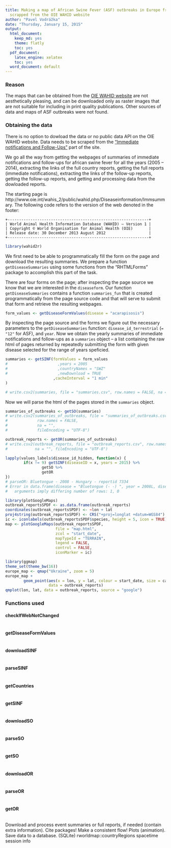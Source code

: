 ---
title: Making a map of African Swine Fever (ASF) outbreaks in Europe from the data
  scrapped from the OIE WAHID website
author: "Pavel Vodrážka"
date: "Thursday, January 15, 2015"
output:
  html_document:
    keep_md: yes
    theme: flatly
    toc: yes
  pdf_document:
    latex_engine: xelatex
    toc: yes
  word_document: default
---

### Reason

The maps that can be obtained from the [OIE WAHID website](http://www.oie.int/wahis_2/public/wahid.php/Diseaseinformation/Diseaseoutbreakmaps) are not aesthetically 
pleasing, and can be downloaded only as raster images that are not suitable for 
including in print quality publications. Other sources of data and maps of ASF 
outbreaks were not found.

### Obtaining the data

There is no option to dowload the data or no public data API on the OIE WAHID 
website. Data needs to be scraped from the ["Immediate notifications and 
Follow-Ups"](http://www.oie.int/wahis_2/public/wahid.php/Diseaseinformation/Immsummary) part of the site.

We go all the way from getting the webpages of summaries of immediate 
notifications and follow-ups for african swine fever for all the years (2005 -- 
2014), extracting the links of the full country reports, getting the full 
reports (immediate notifications), extracting the links of the follow-up 
reports, getting the follow-up reports, and getting and processing data from the 
dowloaded reports.

The starting page is http://www.oie.int/wahis_2/public/wahid.php/Diseaseinformation/Immsummary. The following code refers to the version of the web denoted in the 
footer:
```
+--------------------------------------------------------------+
| World Animal Health Information Database (WAHID) – Version 1 |
| Copyright © World Organisation for Animal Health (OIE)       |
| Release date: 30 December 2013 August 2012                   |
+--------------------------------------------------------------+
```
```{r loadPackages, message=FALSE}
library(wahid2r)
```

We first need to be able to programmatically fill the form on the page and download 
the resulting summaries. We prepare a function `getDiseaseSummaries` using some 
functions from the "RHTMLForms" package to accomplish this part of the task.

There are four forms on the page; after inspecting the page source we know that 
we are interested in the `diseaseform`. Our function `getDiseaseSummaries` 
contains a function `summaries_fun` that is created programmatically from the 
page source code and that will serve to submit that form and retrieve the 
resulting webpages.


```{r obtainFormValues}
form_values <- getDiseaseFormValues(disease = "acarapisosis")
```

By inspecting the page source and the forms we figure out the necessary 
parameters to the `getDiseaseSummaries` function: `disease_id_terrestrial` 
(`= "12"` for ASF), and `year`. Now we obtain the yearly summaries of immediate 
notifications and follow-ups as a `summaries` object -- a list containing the raw 
html of pages returned by repeatedly submitting the form with given disease selected 
for the range of years speficied.

```{r getDiseaseSummaries}
summaries <- getSINF(formValues = form_values
#                      ,years = 2005
#                      ,countryNames = "SWZ"
#                      ,newDownload = TRUE
                     ,cacheInterval = "1 min"
)

# write.csv2(summaries, file = "summaries.csv", row.names = FALSE, na = "", fileEncoding = "UTF-8")
```

Now we will parse the html of the pages stored in the `summaries` object.

[//]: # (Finish here)

```{r getSO}
summaries_of_outbreaks <- getSO(summaries)
# write.csv2(summaries_of_outbreaks, file = "summaries_of_outbreaks.csv",
#             row.names = FALSE,
#             na = "",
#             fileEncoding = "UTF-8")
```

```{r getOutbreakReports}
outbreak_reports <- getOR(summaries_of_outbreaks)
# write.csv2(outbreak_reports, file = "outbreak_reports.csv", row.names = FALSE,
#            na = "", fileEncoding = "UTF-8")
```

```{r getAll}
lapply(values_labels$disease_id_hidden, function(x) {
        if(x != 9) getSINF(diseaseID = x, years = 2015) %>%
                getSO %>%
                getOR
})
# parseOR: Bluetongue - 2008 - Hungary - reportid 7334
# Error in data.frame(disease = "Bluetongue (- -) ", year = 2008L, disease_id_hidden = 9L,  : 
#   arguments imply differing number of rows: 1, 0
```


```{r examplePlot}
library(plotGoogleMaps)
outbreak_reportsSPDF <- as.data.frame(outbreak_reports)
coordinates(outbreak_reportsSPDF) <- ~lon + lat
proj4string(outbreak_reportsSPDF) <- CRS("+proj=longlat +datum=WGS84")
ic <- iconlabels(outbreak_reportsSPDF$species, height = 5, icon = TRUE)
map <- plotGoogleMaps(outbreak_reportsSPDF,
                      file = "map.html",
                      zcol = "start_date",
                      mapTypeId = "TERRAIN",
                      legend = FALSE,
                      control = FALSE,
                      iconMarker = ic)

library(ggmap)
theme_set(theme_bw(16))
europe_map <- qmap("Ukraine", zoom = 5)
europe_map +
        geom_point(aes(x = lon, y = lat, colour = start_date, size = cases_total),
                   data = outbreak_reports)
qmplot(lon, lat, data = outbreak_reports, source = "google")

```

### Functions used
#### checkIfWebNotChanged
```{r code=readLines('checkIfWebNotChanged.R'), eval=FALSE}
```

#### getDiseaseFormValues
```{r code=readLines('getDiseaseFormValues.R'), eval=FALSE}
```

#### downloadSINF
```{r code=readLines('downloadSINF.R'), eval=FALSE}
```

#### parseSINF
```{r code=readLines('parseSINF.R'), eval=FALSE}
```

#### getCountries
```{r code=readLines('getCountries.R'), eval=FALSE}
```

#### getSINF
```{r code=readLines('getSINF.R'), eval=FALSE}
```

#### downloadSO
```{r code=readLines('downloadSO.R'), eval=FALSE}
```

#### parseSO
```{r code=readLines('parseSO.R'), eval=FALSE}
```

#### getSO
```{r code=readLines('getSO.R'), eval=FALSE}
```

#### downloadOR
```{r code=readLines('downloadOR.R'), eval=FALSE}
```

#### parseOR
```{r code=readLines('parseOR.R'), eval=FALSE}
```

#### getOR
```{r code=readLines('getOR.R'), eval=FALSE}
```



Download and process event summaries or full reports, if needed (contain extra information).
Cite packages!
Make a consistent flow!
Plots (animation).
Save data to a database. (SQLite)
rworldmap::countryRegions
spacetime
session info
